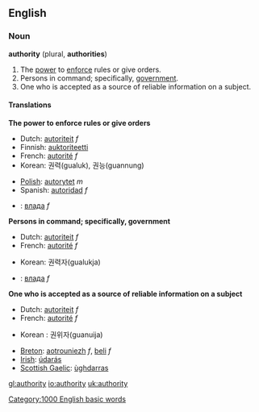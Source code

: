 ==English==
===Noun===
'''authority''' (plural, '''authorities''')

# The [[power]] to [[enforce]] rules or give orders.
# Persons in command; specifically, [[government]].
# One who is accepted as a source of reliable information on a subject.

====Translations====
'''The power to enforce rules or give orders'''
{{top}}
*Dutch: [[autoriteit]] ''f''
*Finnish: [[auktoriteetti]]
*French: [[autorité]] ''f''
*Korean: 권력(gualuk), 권능(guannung)
{{mid}}
*[[Polish]]: [[autorytet]] ''m''
*Spanish: [[autoridad]] ''f''
*{{uk}}: [[влада]] ''f''
{{bottom}}

'''Persons in command; specifically, government'''
{{top}}
*Dutch: [[autoriteit]] ''f''
*French: [[autorité]] ''f''
{{mid}}
*Korean: 권력자(gualukja)
*{{uk}}: [[влада]] ''f''
{{bottom}}

'''One who is accepted as a source of reliable information on a subject'''
{{top}}
*Dutch: [[autoriteit]] ''f''
*French: [[autorité]] ''f''
{{mid}}
*Korean : 권위자(guanuija)
{{bottom}}

{{checktrans}}
*[[Breton]]: [[aotrouniezh]] ''f'', [[beli]] ''f''
*[[Irish]]: [[údarás]]
*[[Scottish Gaelic]]: [[ùghdarras]]

[[Category:1000 English basic words]]

[[gl:authority]]
[[io:authority]]
[[uk:authority]]
